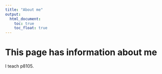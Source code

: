 ```yaml
---
title: "About me"
output: 
  html_document:
    toc: true
    toc_float: true
---
```


# This page has information about me

I teach p8105.
